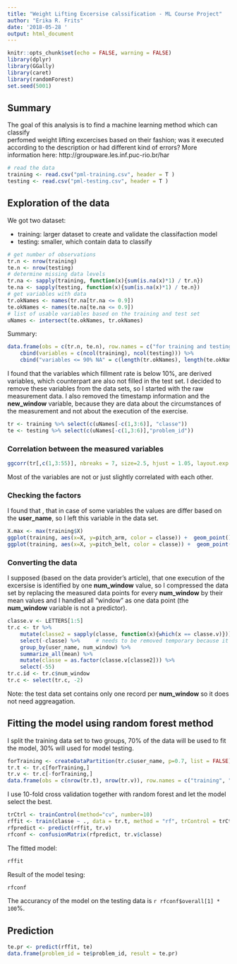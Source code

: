 ```yaml
---
title: "Weight Lifting Excersise calssification - ML Course Project"
author: "Erika R. Frits"
date: '2018-05-28 '
output: html_document
---
```


```r
knitr::opts_chunk$set(echo = FALSE, warning = FALSE)
library(dplyr)
library(GGally)
library(caret)
library(randomForest)
set.seed(5001)
```

## Summary
The goal of this analysis is to find a machine learning method which can classify  
perfomed weight lifting excercises based on their fashion;
was it executed according to the description or had different kind of errors? 
More information here: 
http://groupware.les.inf.puc-rio.br/har

```r
# read the data
training <- read.csv("pml-training.csv", header = T )
testing <- read.csv("pml-testing.csv", header = T )
```

## Exploration of the data

We got two dataset:

- training: larger dataset to create and validate the classifaction model  
- testing: smaller, which contain data to classify

```r
# get number of observations
tr.n <- nrow(training)
te.n <- nrow(testing)
# determine missing data levels
tr.na <- sapply(training, function(x){sum(is.na(x)*1) / tr.n})
te.na <- sapply(testing, function(x){sum(is.na(x)*1) / te.n})
# get variables with data
tr.okNames <- names(tr.na[tr.na <= 0.9])
te.okNames <- names(te.na[te.na <= 0.9])
# list of usable variables based on the training and test set
uNames <- intersect(te.okNames, tr.okNames)
```

Summary:
```r
data.frame(obs = c(tr.n, te.n), row.names = c("for training and testing", "to predict")) %>%
    cbind(variables = c(ncol(training), ncol(testing))) %>%
    cbind("variables <= 90% NA" = c(length(tr.okNames), length(te.okNames))) 

```

I found that the variables which fillment rate is below 10%, are derived variables, 
which counterpart are also not filled in the test set. I decided to remove these variables from the data sets, so I started with the raw measurement data. I also removed the timestamp information and the __new_window__ variable, because they are data about the 
circumstances of the measurement and not about the execution of the exercise.

```r
tr <- training %>% select(c(uNames[-c(1,3:6)], "classe"))
te <- testing %>% select(c(uNames[-c(1,3:6)],"problem_id"))
```


### Correlation between the measured variables
```r
ggcorr(tr[,c(1,3:55)], nbreaks = 7, size=2.5, hjust = 1.05, layout.exp = 10)
```

Most of the variables are not or just slightly correlated with each other.

### Checking the factors  

I found that , that in case of some variables the values are differ based on the __user_name__, so I left this variable in the data set.
```r
X.max <- max(training$X)
ggplot(training, aes(x=X, y=pitch_arm, color = classe)) +  geom_point() + facet_grid(. ~ user_name) + labs(title = "Pitch_arm vs. index", x="index") + scale_x_continuous(breaks = NULL)
ggplot(training, aes(x=X, y=pitch_belt, color = classe)) +  geom_point() + facet_grid(. ~ user_name)  + labs(title = "Pitch_belt vs. index", x="index") + scale_x_continuous(breaks = NULL)
```

### Converting the data

I supposed (based on the data provider's article), that one execution of the excersise is identified 
by one __num_window__ value, so I compressed the data set by replacing the measured data points for every __num_window__ by their mean values and I handled all "window" as one data point 
(the __num_window__ variable is not a predictor).

```r
classe.v <- LETTERS[1:5]
tr.c <- tr %>% 
    mutate(classe2 = sapply(classe, function(x){which(x == classe.v)})) %>%
    select(-classe) %>%     # needs to be removed temporary because it causes errors in summarization
    group_by(user_name, num_window) %>% 
    summarize_all(mean) %>%
    mutate(classe = as.factor(classe.v[classe2])) %>%
    select(-55)
tr.c.id <- tr.c$num_window
tr.c <- select(tr.c, -2)
```

Note: the test data set contains only one record per __num_window__ so it does not need aggreagation.

## Fitting the model using random forest method

I split the training data set to two groups, 70% of the data will be used to fit the model, 30% will used 
for model testing.

```r
forTraining <- createDataPartition(tr.c$user_name, p=0.7, list = FALSE)
tr.t <- tr.c[forTraining,]
tr.v <- tr.c[-forTraining,]
data.frame(obs = c(nrow(tr.t), nrow(tr.v)), row.names = c("training", "testing"))
```

I use 10-fold cross validation together with random forest and let the model select the best.


```r
trCtrl <- trainControl(method="cv", number=10)
rffit <- train(classe ~ ., data = tr.t, method = "rf", trControl = trCtrl)
rfpredict <- predict(rffit, tr.v)
rfconf <- confusionMatrix(rfpredict, tr.v$classe)
```

The fitted model:
```r
rffit
```

Result of the model tesing:
```r
rfconf
```

The accurancy of the model on the testing data is `r rfconf$overall[1] * 100`%.

## Prediction
```r
te.pr <- predict(rffit, te)
data.frame(problem_id = te$problem_id, result = te.pr)
```






